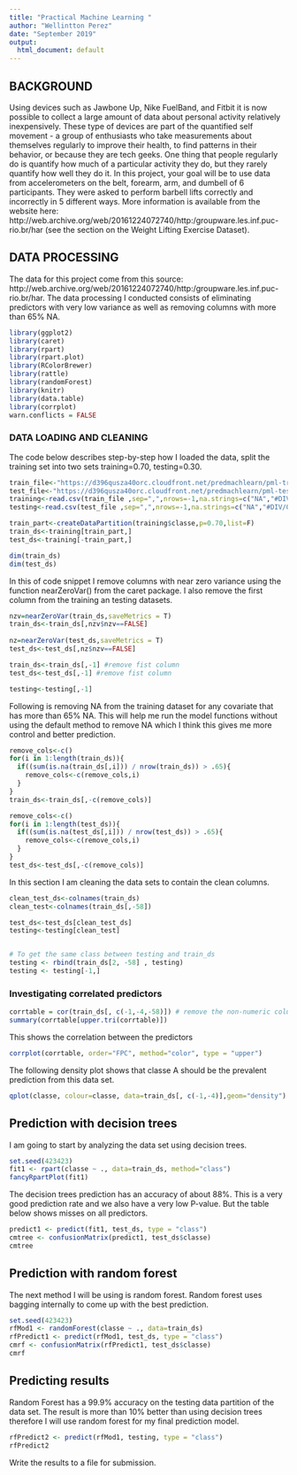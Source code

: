 ```yaml
---
title: "Practical Machine Learning "
author: "Wellintton Perez"
date: "September 2019"
output:
  html_document: default
---
```


## BACKGROUND
Using devices such as Jawbone Up, Nike FuelBand, and Fitbit it is now possible to collect a large amount of data about personal activity relatively inexpensively. These type of devices are part of the quantified self movement - a group of enthusiasts who take measurements about themselves regularly to improve their health, to find patterns in their behavior, or because they are tech geeks. One thing that people regularly do is quantify how much of a particular activity they do, but they rarely quantify how well they do it. In this project, your goal will be to use data from accelerometers on the belt, forearm, arm, and dumbell of 6 participants. They were asked to perform barbell lifts correctly and incorrectly in 5 different ways. More information is available from the website here: http://web.archive.org/web/20161224072740/http:/groupware.les.inf.puc-rio.br/har (see the section on the Weight Lifting Exercise Dataset).

## DATA PROCESSING
The data for this project come from this source: http://web.archive.org/web/20161224072740/http:/groupware.les.inf.puc-rio.br/har. 
The data processing I conducted consists of eliminating predictors with very low variance as well as removing columns with more than 65% NA.  

```r
library(ggplot2)
library(caret)
library(rpart)
library(rpart.plot)
library(RColorBrewer)
library(rattle)
library(randomForest)
library(knitr)
library(data.table)
library(corrplot)
warn.conflicts = FALSE
```

### DATA LOADING AND CLEANING
The code below describes step-by-step how I loaded the data, split the training set into two sets training=0.70, testing=0.30.  
```r
train_file<-"https://d396qusza40orc.cloudfront.net/predmachlearn/pml-training.csv"
test_file<-"https://d396qusza40orc.cloudfront.net/predmachlearn/pml-testing.csv"
training<-read.csv(train_file ,sep=",",nrows=-1,na.strings=c("NA","#DIV/0!",""))
testing<-read.csv(test_file ,sep=",",nrows=-1,na.strings=c("NA","#DIV/0!",""))

train_part<-createDataPartition(training$classe,p=0.70,list=F)
train_ds<-training[train_part,]
test_ds<-training[-train_part,]

dim(train_ds)
dim(test_ds)
```

In this of code snippet I remove columns with near zero variance using the function nearZeroVar() from the caret package.  I also remove the first column from the training an testing datasets.

```r
nzv=nearZeroVar(train_ds,saveMetrics = T)
train_ds<-train_ds[,nzv$nzv==FALSE]
 
nz=nearZeroVar(test_ds,saveMetrics = T)
test_ds<-test_ds[,nz$nzv==FALSE]

train_ds<-train_ds[,-1] #remove fist column
test_ds<-test_ds[,-1] #remove fist column

testing<-testing[,-1] 
```

Following is removing NA from the training dataset for any covariate that has more than 65% NA.  This will help me run the model functions without using the default method to remove NA which I think this gives me more control and better prediction.

```r
remove_cols<-c()
for(i in 1:length(train_ds)){
  if((sum(is.na(train_ds[,i])) / nrow(train_ds)) > .65){
    remove_cols<-c(remove_cols,i)
  }
}
train_ds<-train_ds[,-c(remove_cols)]

remove_cols<-c()
for(i in 1:length(test_ds)){
  if((sum(is.na(test_ds[,i])) / nrow(test_ds)) > .65){
    remove_cols<-c(remove_cols,i)
  }
}
test_ds<-test_ds[,-c(remove_cols)]
```

In this section I am cleaning the data sets to contain the clean columns.

```r
clean_test_ds<-colnames(train_ds)
clean_test<-colnames(train_ds[,-58])

test_ds<-test_ds[clean_test_ds]
testing<-testing[clean_test]


# To get the same class between testing and train_ds
testing <- rbind(train_ds[2, -58] , testing)
testing <- testing[-1,]
```

### Investigating correlated predictors

```r
corrtable = cor(train_ds[, c(-1,-4,-58)]) # remove the non-numeric columns
summary(corrtable[upper.tri(corrtable)]) 
```
This shows the correlation between the predictors
```r
corrplot(corrtable, order="FPC", method="color", type = "upper")
```

The following density plot shows that classe A should be the prevalent prediction from this data set.
```r
qplot(classe, colour=classe, data=train_ds[, c(-1,-4)],geom="density")
```

## Prediction with decision trees
I am going to start by analyzing the data set using decision trees.
```r
set.seed(423423)
fit1 <- rpart(classe ~ ., data=train_ds, method="class")
fancyRpartPlot(fit1)
```

The decision trees prediction has an accuracy of about 88%.  This is a very good prediction rate and we also have a very low P-value.  But the table below shows misses on all predictors.

```r
predict1 <- predict(fit1, test_ds, type = "class")
cmtree <- confusionMatrix(predict1, test_ds$classe)
cmtree
```

## Prediction with random forest
The next method I will be using is random forest.  Random forest uses bagging internally to come up with the best prediction.  
```r
set.seed(423423)
rfMod1 <- randomForest(classe ~ ., data=train_ds)
rfPredict1 <- predict(rfMod1, test_ds, type = "class")
cmrf <- confusionMatrix(rfPredict1, test_ds$classe)
cmrf
```

## Predicting results
Random Forest has a 99.9% accuracy on the testing data partition of the data set.  The result is more than 10% better than using decision trees therefore I will use random forest for my final prediction model.
```r
rfPredict2 <- predict(rfMod1, testing, type = "class")
rfPredict2
```

Write the results to a file for submission.
```r

```